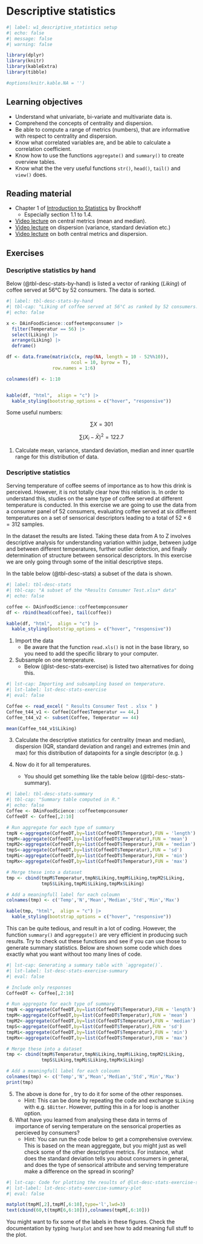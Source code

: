 # Descriptive statistics

```r
#| label: w1_descriptive_statistics setup
#| echo: false
#| message: false
#| warning: false

library(dplyr)
library(knitr)
library(kableExtra)
library(tibble)

#options(knitr.kable.NA = '')

```

::: {.callout-tip}
## Learning objectives

* Understand what univariate, bi-variate and multivariate data is.
* Comprehend the concepts of centrality and dispersion.
* Be able to compute a range of metrics (numbers), that are informative with respect to centrality and dispersion.
* Know what correlated variables are, and be able to calculate a correlation coefficient.
* Know how to use the functions `aggregate()` and `summary()` to create overview tables.
* Know what the the very useful functions `str()`, `head()`, `tail()` and `view()` does.

:::

## Reading material

* Chapter 1 of [Introduction to Statistics](https://02402.compute.dtu.dk/enotes/book-IntroStatistics) by Brockhoff 
    * Especially section 1.1 to 1.4.
* [Video lecture](https://www.youtube.com/watch?v=kn83BA7cRNM) on central metrics (mean and median).
* [Video lecture](https://www.youtube.com/watch?v=R4yfNi_8Kqw) on dispersion (variance, standard deviation etc.)
* [Video lecture](https://www.youtube.com/watch?v=SzZ6GpcfoQY) on both central metrics and dispersion.

## Exercises
::: {#ex-descriptive-stats-by-hand}
<!-- Cross-ref anchor -->
:::
:::{.callout-exercise}

### Descriptive statistics by hand

Below (@tbl-desc-stats-by-hand) is listed a vector of ranking (*Liking*) of coffee served at 56°C by 52 consumers. The data is sorted.

```r
#| label: tbl-desc-stats-by-hand
#| tbl-cap: "Liking of coffee served at 56°C as ranked by 52 consumers."
#| echo: false

x <- DAinFoodScience::coffeetempconsumer |>
  filter(Temperatur == 56) |>
  select(Liking) |>
  arrange(Liking) |>
  deframe()

df <- data.frame(matrix(c(x, rep(NA, length = 10 - 52%%10)), 
                        ncol = 10, byrow = T), 
                 row.names = 1:6)

colnames(df) <- 1:10


kable(df, "html",  align = "c") |>
  kable_styling(bootstrap_options = c("hover", "responsive"))
```

Some useful numbers: 

$$\sum{X} = 301$$ 

$$\sum{(X_i - \bar{X})^2} = 122.7$$

:::{.callout-task}

1. Calculate mean, variance, standard deviation, median and inner quartile range for this distribution of data.

:::

:::
::: {#ex-descriptive-stats}
<!-- Cross-ref anchor -->
:::
:::{.callout-exercise}

### Descriptive statistics

Serving temperature of coffee seems of importance as to how this drink is perceived. However, it is not totally clear how this relation is. In order to understand this, studies on the same type of coffee served at different temperature is conducted. In this exercise we are going to use the data from a consumer panel of 52 consumers, evaluating coffee served at six different temperatures on a set of sensorical descriptors leading to a total of $52 \times 6 = 312$ samples. 

In the dataset \textit{Results Consumer Test.xlsx} the results are listed. Taking these data from A to Z involves descriptive analysis for understanding variation within judge, between judge and between different temperatures, further outlier detection, and finally determination of structure between sensorical descriptors. In this exercise we are only going through some of the initial descriptive steps. 

In the table below (@tbl-desc-stats) a subset of the data is shown. 

```r
#| label: tbl-desc-stats
#| tbl-cap: "A subset of the *Results Consumer Test.xlsx* data"
#| echo: false

coffee <- DAinFoodScience::coffeetempconsumer
df <- rbind(head(coffee), tail(coffee))

kable(df, "html",  align = "c") |>
  kable_styling(bootstrap_options = c("hover", "responsive"))

```

:::{.callout-task}

1. Import the data 
    * Be aware that the function `read.xls()` is not in the base library, so you need to add the specific library to your computer.
2. Subsample on one temperature.
    * Below (@lst-desc-stats-exercise) is listed two alternatives for doing this. 
:::

```r
#| lst-cap: Importing and subsampling based on temperature.
#| lst-label: lst-desc-stats-exercise
#| eval: false

Coffee <- read_excel( " Results Consumer Test . xlsx " )
Coffee_t44_v1 <- Coffee[Coffee$Temperatur == 44,]
Coffee_t44_v2 <- subset(Coffee, Temperatur == 44)

mean(Coffee_t44_v1$Liking)
```


::: {.callout-task}
3. Calculate the descriptive statistics for centrality (mean and median), dispersion (IQR, standard deviation and range) and extremes (min and max) for this distribution of datapoints for a single descriptor (e.g. \textit{Liking})

4. Now do it for all temperatures.
    * You should get something like the table below (@tbl-desc-stats-summary).

:::

```r
#| label: tbl-desc-stats-summary  
#| tbl-cap: "Summary table computed in R."
#| echo: false
Coffee <- DAinFoodScience::coffeetempconsumer
CoffeeDT <- Coffee[,2:10]

# Run aggregate for each type of summary
tmpN <-aggregate(CoffeeDT,by=list(CoffeeDT$Temperatur),FUN = 'length')
tmpM<-aggregate(CoffeeDT,by=list(CoffeeDT$Temperatur),FUN = 'mean')
tmpM2<-aggregate(CoffeeDT,by=list(CoffeeDT$Temperatur),FUN = 'median')
tmpS<-aggregate(CoffeeDT,by=list(CoffeeDT$Temperatur),FUN = 'sd')
tmpMi<-aggregate(CoffeeDT,by=list(CoffeeDT$Temperatur),FUN = 'min')
tmpMx<-aggregate(CoffeeDT,by=list(CoffeeDT$Temperatur),FUN = 'max')

# Merge these into a dataset
tmp <- cbind(tmpM$Temperatur,tmpN$Liking,tmpM$Liking,tmpM2$Liking,
             tmpS$Liking,tmpMi$Liking,tmpMx$Liking)

# Add a meaningfull label for each coloumn
colnames(tmp) <- c('Temp','N','Mean','Median','Std','Min','Max') 

kable(tmp, "html",  align = "c") |>
  kable_styling(bootstrap_options = c("hover", "responsive"))

```


This can be quite tedious, and result in a lot of coding. However, the function `summary()` and `aggreggate()` are very efficient in producing such results. Try to check out these functions and see if you can use those to generate summary statistics. Below are shown some code which does exactly what you want without too many lines of code.


```r
#| lst-cap: Generating a summary table with `aggregate()`.
#| lst-label: lst-desc-stats-exercise-summary
#| eval: false

# Include only responses
CoffeeDT <- Coffee[,2:10]

# Run aggregate for each type of summary
tmpN <-aggregate(CoffeeDT,by=list(CoffeeDT$Temperatur),FUN = 'length')
tmpM<-aggregate(CoffeeDT,by=list(CoffeeDT$Temperatur),FUN = 'mean')
tmpM2<-aggregate(CoffeeDT,by=list(CoffeeDT$Temperatur),FUN = 'median')
tmpS<-aggregate(CoffeeDT,by=list(CoffeeDT$Temperatur),FUN = 'sd')
tmpMi<-aggregate(CoffeeDT,by=list(CoffeeDT$Temperatur),FUN = 'min')
tmpMx<-aggregate(CoffeeDT,by=list(CoffeeDT$Temperatur),FUN = 'max')

# Merge these into a dataset
tmp <- cbind(tmpM$Temperatur,tmpN$Liking,tmpM$Liking,tmpM2$Liking,
             tmpS$Liking,tmpMi$Liking,tmpMx$Liking)

# Add a meaningfull label for each coloumn
colnames(tmp) <- c('Temp','N','Mean','Median','Std','Min','Max') 
print(tmp)

```

::: {.callout-task}

5. The above is done for \textit{Liking}, try to do it for some of the other responses. 
    * Hint: This can be done by repeating the code and exchange `$Liking` with e.g. `$Bitter`. However, putting this in a for loop is another option.

6. What have you learned from analysing these data in terms of importance of serving temperature on the sensorical properties as percieved by consumers? 
    * Hint: You can run the code below to get a comprehensive overview. This is based on the mean aggreggate, but you might just as well check some of the other descriptive metrics. For instance, what does the standard deviation tells you about consumers in general, and does the type of sensorical attribute and serving temperature make a difference on the spread in scoring? 

:::

```r
#| lst-cap: Code for plotting the results of @lst-desc-stats-exercise-summary.
#| lst-label: lst-desc-stats-exercise-summary-plot
#| eval: false

matplot(tmpM[,2],tmpM[,6:10],type='l',lwd=3)
text(cbind(60,t(tmpM[6,6:10])),colnames(tmpM[,6:10]))

```

You might want to fix some of the labels in these figures. Check the documentation by typing `?matplot` and see how to add meaning full stuff to the plot.

:::